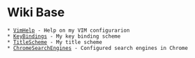=Wiki Base=

 * [[VimHelp]] - Help on my VIM configurarion
 * [[KeyBindings]] - My key binding scheme
 * [[TitleScheme]] - My title scheme
 * [[ChromeSearchEngines]] - Configured search engines in Chrome
